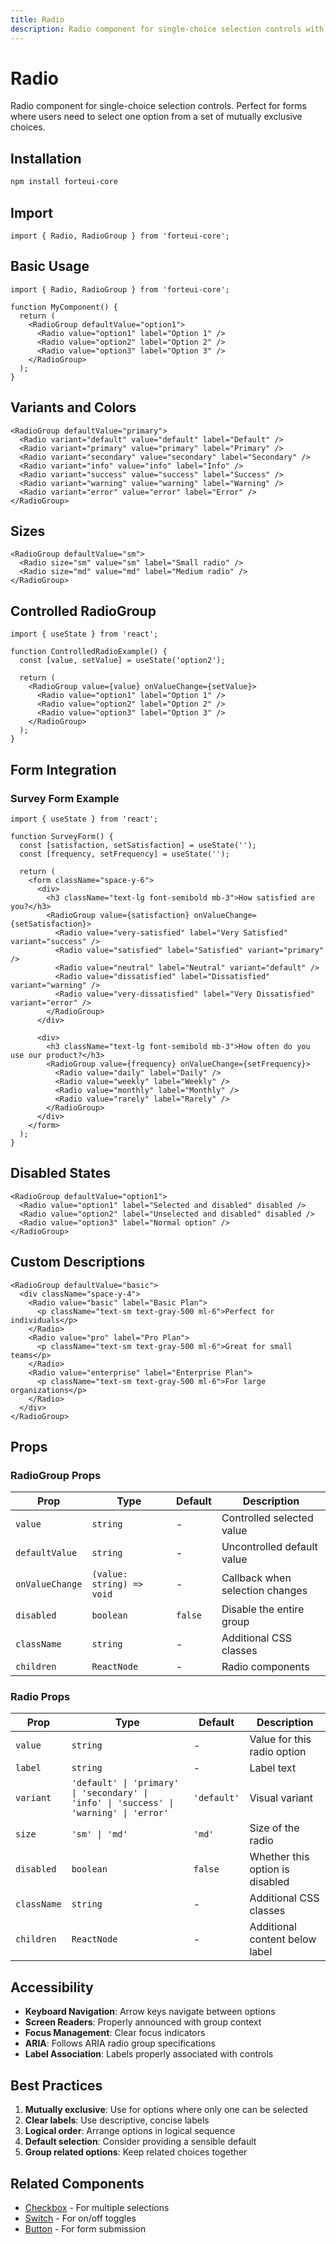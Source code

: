 ```yaml
---
title: Radio
description: Radio component for single-choice selection controls with multiple variants and accessible interaction.
---
```


# Radio

Radio component for single-choice selection controls. Perfect for forms where users need to select one option from a set of mutually exclusive choices.

## Installation

```bash
npm install forteui-core
```

## Import

```tsx
import { Radio, RadioGroup } from 'forteui-core';
```

## Basic Usage

```tsx
import { Radio, RadioGroup } from 'forteui-core';

function MyComponent() {
  return (
    <RadioGroup defaultValue="option1">
      <Radio value="option1" label="Option 1" />
      <Radio value="option2" label="Option 2" />
      <Radio value="option3" label="Option 3" />
    </RadioGroup>
  );
}
```

<DynamicRadioShowcase />

## Variants and Colors

```tsx
<RadioGroup defaultValue="primary">
  <Radio variant="default" value="default" label="Default" />
  <Radio variant="primary" value="primary" label="Primary" />
  <Radio variant="secondary" value="secondary" label="Secondary" />
  <Radio variant="info" value="info" label="Info" />
  <Radio variant="success" value="success" label="Success" />
  <Radio variant="warning" value="warning" label="Warning" />
  <Radio variant="error" value="error" label="Error" />
</RadioGroup>
```

## Sizes

```tsx
<RadioGroup defaultValue="sm">
  <Radio size="sm" value="sm" label="Small radio" />
  <Radio size="md" value="md" label="Medium radio" />
</RadioGroup>
```

## Controlled RadioGroup

```tsx
import { useState } from 'react';

function ControlledRadioExample() {
  const [value, setValue] = useState('option2');
  
  return (
    <RadioGroup value={value} onValueChange={setValue}>
      <Radio value="option1" label="Option 1" />
      <Radio value="option2" label="Option 2" />
      <Radio value="option3" label="Option 3" />
    </RadioGroup>
  );
}
```

## Form Integration

### Survey Form Example

```tsx
import { useState } from 'react';

function SurveyForm() {
  const [satisfaction, setSatisfaction] = useState('');
  const [frequency, setFrequency] = useState('');
  
  return (
    <form className="space-y-6">
      <div>
        <h3 className="text-lg font-semibold mb-3">How satisfied are you?</h3>
        <RadioGroup value={satisfaction} onValueChange={setSatisfaction}>
          <Radio value="very-satisfied" label="Very Satisfied" variant="success" />
          <Radio value="satisfied" label="Satisfied" variant="primary" />
          <Radio value="neutral" label="Neutral" variant="default" />
          <Radio value="dissatisfied" label="Dissatisfied" variant="warning" />
          <Radio value="very-dissatisfied" label="Very Dissatisfied" variant="error" />
        </RadioGroup>
      </div>
      
      <div>
        <h3 className="text-lg font-semibold mb-3">How often do you use our product?</h3>
        <RadioGroup value={frequency} onValueChange={setFrequency}>
          <Radio value="daily" label="Daily" />
          <Radio value="weekly" label="Weekly" />
          <Radio value="monthly" label="Monthly" />
          <Radio value="rarely" label="Rarely" />
        </RadioGroup>
      </div>
    </form>
  );
}
```

## Disabled States

```tsx
<RadioGroup defaultValue="option1">
  <Radio value="option1" label="Selected and disabled" disabled />
  <Radio value="option2" label="Unselected and disabled" disabled />
  <Radio value="option3" label="Normal option" />
</RadioGroup>
```

## Custom Descriptions

```tsx
<RadioGroup defaultValue="basic">
  <div className="space-y-4">
    <Radio value="basic" label="Basic Plan">
      <p className="text-sm text-gray-500 ml-6">Perfect for individuals</p>
    </Radio>
    <Radio value="pro" label="Pro Plan">
      <p className="text-sm text-gray-500 ml-6">Great for small teams</p>
    </Radio>
    <Radio value="enterprise" label="Enterprise Plan">
      <p className="text-sm text-gray-500 ml-6">For large organizations</p>
    </Radio>
  </div>
</RadioGroup>
```

## Props

### RadioGroup Props

| Prop | Type | Default | Description |
|------|------|---------|-------------|
| `value` | `string` | - | Controlled selected value |
| `defaultValue` | `string` | - | Uncontrolled default value |
| `onValueChange` | `(value: string) => void` | - | Callback when selection changes |
| `disabled` | `boolean` | `false` | Disable the entire group |
| `className` | `string` | - | Additional CSS classes |
| `children` | `ReactNode` | - | Radio components |

### Radio Props

| Prop | Type | Default | Description |
|------|------|---------|-------------|
| `value` | `string` | - | Value for this radio option |
| `label` | `string` | - | Label text |
| `variant` | `'default' \| 'primary' \| 'secondary' \| 'info' \| 'success' \| 'warning' \| 'error'` | `'default'` | Visual variant |
| `size` | `'sm' \| 'md'` | `'md'` | Size of the radio |
| `disabled` | `boolean` | `false` | Whether this option is disabled |
| `className` | `string` | - | Additional CSS classes |
| `children` | `ReactNode` | - | Additional content below label |

## Accessibility

- **Keyboard Navigation**: Arrow keys navigate between options
- **Screen Readers**: Properly announced with group context
- **Focus Management**: Clear focus indicators
- **ARIA**: Follows ARIA radio group specifications
- **Label Association**: Labels properly associated with controls

## Best Practices

1. **Mutually exclusive**: Use for options where only one can be selected
2. **Clear labels**: Use descriptive, concise labels
3. **Logical order**: Arrange options in logical sequence
4. **Default selection**: Consider providing a sensible default
5. **Group related options**: Keep related choices together

## Related Components

- [Checkbox](/docs/components/checkbox) - For multiple selections
- [Switch](/docs/components/switch) - For on/off toggles
- [Button](/docs/components/button) - For form submission 
